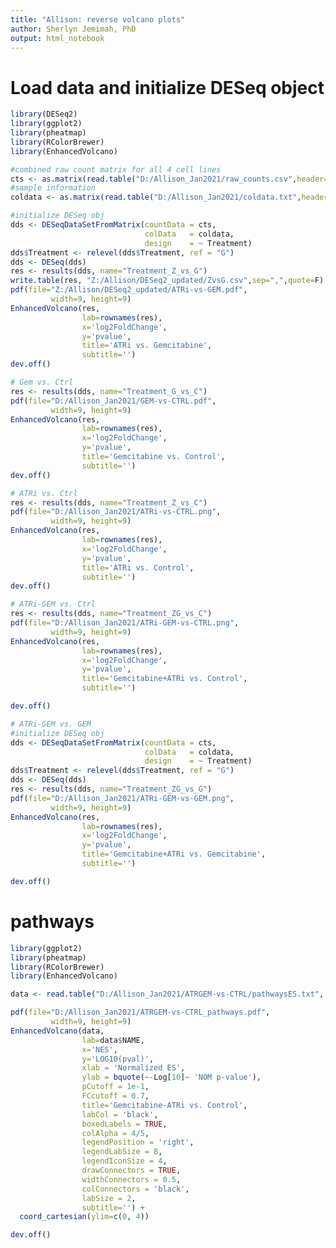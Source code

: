 ```yaml
---
title: "Allison: reverse volcano plots"
author: Sherlyn Jemimah, PhD
output: html_notebook
---
```


# Load data and initialize DESeq object
```r
library(DESeq2)
library(ggplot2)
library(pheatmap)
library(RColorBrewer)
library(EnhancedVolcano)

#combined raw count matrix for all 4 cell lines
cts <- as.matrix(read.table("D:/Allison_Jan2021/raw_counts.csv",header=TRUE,sep=",",row.names="Gene"))
#sample information
coldata <- as.matrix(read.table("D:/Allison_Jan2021/coldata.txt",header=TRUE,sep="\t",row.names=1))

#initialize DESeq obj
dds <- DESeqDataSetFromMatrix(countData = cts, 
                              colData   = coldata, 
                              design    = ~ Treatment)
dds$Treatment <- relevel(dds$Treatment, ref = "G")
dds <- DESeq(dds)
res <- results(dds, name="Treatment_Z_vs_G")
write.table(res, "Z:/Allison/DESeq2_updated/ZvsG.csv",sep=",",quote=F)
pdf(file="Z:/Allison/DESeq2_updated/ATRi-vs-GEM.pdf", 
         width=9, height=9)
EnhancedVolcano(res, 
                lab=rownames(res), 
                x='log2FoldChange',
                y='pvalue',
                title='ATRi vs. Gemcitabine',
                subtitle='')
dev.off()
```
```r
# Gem vs. Ctrl
res <- results(dds, name="Treatment_G_vs_C")
pdf(file="D:/Allison_Jan2021/GEM-vs-CTRL.pdf", 
         width=9, height=9)
EnhancedVolcano(res, 
                lab=rownames(res), 
                x='log2FoldChange', 
                y='pvalue',
                title='Gemcitabine vs. Control',
                subtitle='')
dev.off()
```
```r
# ATRi vs. Ctrl
res <- results(dds, name="Treatment_Z_vs_C")
pdf(file="D:/Allison_Jan2021/ATRi-vs-CTRL.png", 
         width=9, height=9)
EnhancedVolcano(res, 
                lab=rownames(res), 
                x='log2FoldChange', 
                y='pvalue',
                title='ATRi vs. Control',
                subtitle='')
dev.off()

# ATRi-GEM vs. Ctrl
res <- results(dds, name="Treatment_ZG_vs_C")
pdf(file="D:/Allison_Jan2021/ATRi-GEM-vs-CTRL.png", 
         width=9, height=9)
EnhancedVolcano(res, 
                lab=rownames(res), 
                x='log2FoldChange', 
                y='pvalue',
                title='Gemcitabine+ATRi vs. Control',
                subtitle='')

dev.off()
```

```r
# ATRi-GEM vs. GEM
#initialize DESeq obj
dds <- DESeqDataSetFromMatrix(countData = cts, 
                              colData   = coldata, 
                              design    = ~ Treatment)
dds$Treatment <- relevel(dds$Treatment, ref = "G")
dds <- DESeq(dds)
res <- results(dds, name="Treatment_ZG_vs_G")
pdf(file="D:/Allison_Jan2021/ATRi-GEM-vs-GEM.png", 
         width=9, height=9)
EnhancedVolcano(res, 
                lab=rownames(res), 
                x='log2FoldChange', 
                y='pvalue',
                title='Gemcitabine+ATRi vs. Gemcitabine',
                subtitle='')

dev.off()
```

# pathways
```r
library(ggplot2)
library(pheatmap)
library(RColorBrewer)
library(EnhancedVolcano)

data <- read.table("D:/Allison_Jan2021/ATRGEM-vs-CTRL/pathwaysES.txt", sep="\t", check.names = F, header = T)

pdf(file="D:/Allison_Jan2021/ATRGEM-vs-CTRL_pathways.pdf", 
         width=9, height=9)
EnhancedVolcano(data, 
                lab=data$NAME, 
                x='NES', 
                y='LOG10(pval)',
                xlab = 'Normalized ES',
                ylab = bquote(~-Log[10]~ 'NOM p-value'),
                pCutoff = 1e-1,
                FCcutoff = 0.7,
                title='Gemcitabine-ATRi vs. Control',
                labCol = 'black',
                boxedLabels = TRUE,
                colAlpha = 4/5,
                legendPosition = 'right',
                legendLabSize = 8,
                legendIconSize = 4,
                drawConnectors = TRUE,
                widthConnectors = 0.5,
                colConnectors = 'black',
                labSize = 2,
                subtitle='') +
  coord_cartesian(ylim=c(0, 4))

dev.off()
```
